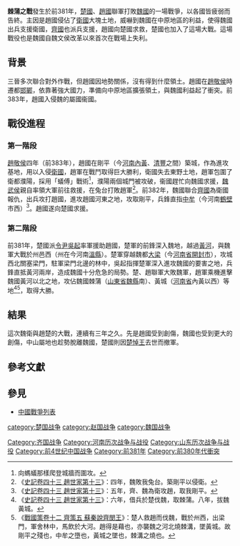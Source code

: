 {{Infobox Military Conflict
|conflict=棘蒲之戰
|partof=
|date=前381年
|place=河南省黃河以北、濮陽一帶
|result=魏軍為楚軍所敗，趙軍乘機攻佔魏國棘蒲（山東魏縣南）、黃城（河南內黃西）等地，中山趁機復國。
|combatant1=[[楚國|楚國]]<br>[[趙國|趙國]]
|combatant2=[[衛國|衛國]]<br>[[魏國_(戰國)|魏國]]<br>[[齊國|齊國]]
|commander1=[[趙國|趙國]]不詳<br>[[楚國|楚國]][[令尹|令尹]][[吳起|吳起]]
|commander2=[[魏國_(戰國)|魏國]][[魏武侯|魏武侯]]<br>[[衛國|衛國]]不詳<br>[[齊國|齊國]]不詳
|strength1=不詳
|strength2=不詳
|casualties1=不詳
|casualties2=不詳
}}
'''棘蒲之戰'''發生於前381年，[[楚國|楚國]]、[[趙國|趙國]]聯軍打敗[[魏國|魏國]]的一場戰爭，以各國皆疲弱而告終。主因是趙國侵佔了[[衛國|衛國]]大塊土地，威嚇到魏國在中原地區的利益，使得魏國出兵支援衛國，[[齊國|齊國]]也派兵支援，趙國向楚國求救，楚國也加入了這場大戰。這場戰役也是魏國自魏文侯改革以來首次在戰場上失利。

==背景==
三晉多次聯合對外作戰，但趙國因地勢關係，沒有得到什麼領土。趙國在[[趙敬侯|趙敬侯]]時遷都[[邯鄲|邯鄲]]，依靠著強大國力，準備向中原地區擴張領土，與魏國利益起了衝突。前383年，趙國入侵魏的屬國衞國。

==戰役進程==
===第一階段===
[[趙敬侯|趙敬侯]]四年（前383年），趙國在剛平（今[[河南|河南]][[內黃|內黃]]、[[清豐|清豐]]之間）築城，作為進攻基地，用以入侵[[衛國|衛國]]，趙軍在戰鬥取得巨大勝利，衛國失去東野土地，趙軍包圍了衛都濮陽，採用「蟻傅」戰術<ref>向螞蟻那樣爬登城牆而圍攻。</ref>，濮陽兩個城門被攻破，衞國趕忙向魏國求援，[[魏武侯|魏武侯]]親自率領大軍前往救援，在兔台打敗趙軍<ref>《[[s:史記/卷043|史記卷四十三 趙世家第十三]]》：四年，魏敗我兔台。築剛平以侵衛。</ref>。前382年，魏國聯合[[齊國|齊國]]為衛國報仇，出兵攻打趙國，進攻趙國河東之地，攻取剛平，兵鋒直指[[中牟|中牟]]（今河南[[鶴壁|鶴壁]]市西）<ref>《[[s:史記/卷043|史記卷四十三 趙世家第十三]]》：五年，齊、魏為衛攻趙，取我剛平。</ref>。趙國遂向楚國求援。

===第二階段===
前381年，楚國派[[令尹|令尹]][[吳起|吳起]]率軍援助趙國，楚軍的前鋒深入魏地，越過[[黃河|黃河]]，與魏軍大戰於州邑西（州在今河南[[溫縣|溫縣]]）。楚軍穿越魏都[[大梁|大梁]]（今[[河南省|河南省]][[開封市|開封市]]），攻城西北關塞梁門，駐軍梁門北邊的林中，吳起指揮楚軍深入進攻魏國的要害之地，兵鋒直抵黃河兩岸，造成魏國十分危急的局勢。楚、趙聯軍大敗魏軍，趙軍乘機進擊魏國黃河以北之地，攻佔魏國棘蒲（[[山東省|山東省]][[魏縣|魏縣]]南）、黃城（[[河南省|河南省]]內黃以西）等地<ref>《[[s:史記/卷043|史記卷四十三 趙世家第十三]]》：六年，借兵於楚伐魏，取棘蒲。八年，拔魏黃城。</ref><ref>《[[s:戰國策/卷12|戰國策卷十二 齊策五 蘇秦說齊閔王]]》：楚人救趙而伐魏，戰於州西，出梁門，軍舍林中，馬飲於大河。趙得是藉也，亦襲魏之河北燒棘溝，墜黃城。故剛平之殘也，中牟之墮也，黃城之墜也，棘溝之燒也。</ref>，取得大勝。

==結果==
這次魏衛與趙楚的大戰，連續有三年之久。先是趙國受到創傷，魏國也受到更大的創傷，中山屬地也趁勢脫離魏國，楚國則因[[楚悼王|楚悼王]]去世而撤軍。

== 參考文獻==
{{reflist}}

==參見==
*[[中國戰爭列表|中國戰爭列表]]

{{戰國歷史事件}}

[[category:楚国战争|category:楚国战争]]
[[category:赵国战争|category:赵国战争]]
[[category:魏国战争|category:魏国战争]]
[[Category:齐国战争|Category:齐国战争]]
[[Category:河南历次战争与战役|Category:河南历次战争与战役]]
[[Category:山东历次战争与战役|Category:山东历次战争与战役]]
[[Category:前4世纪中国战争|Category:前4世纪中国战争]]
[[Category:前381年|Category:前381年]]
[[Category:前380年代衝突|Category:前380年代衝突]]